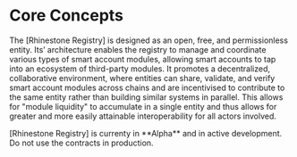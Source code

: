 # Core Concepts

The [Rhinestone Registry] is designed as an open, free, and permissionless entity. Its’ architecture enables the registry to manage and coordinate various types of smart account modules, allowing smart accounts to tap into an ecosystem of third-party modules. It promotes a decentralized, collaborative environment, where entities can share, validate, and verify smart account modules across chains and are incentivised to contribute to the same entity rather than building similar systems in parallel. This allows for "module liquidity" to accumulate in a single entity and thus allows for greater and more easily attainable interoperability for all actors involved.

<Note title="FYI">
	[Rhinestone Registry] is currenty in **Alpha** and in active development. Do not use the contracts in production.
</Note>

<UseCasesList />
